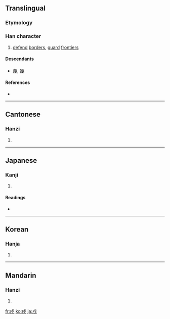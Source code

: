 {{also|戊|戌}}
==Translingual==

===Etymology===
{{Han compound|人|戈|t2=spear|ls=psc}}

===Han character===
{{Han char|rn=62|rad=戈|as=02|sn=6|four=5320<sub>0</sub>|canj=戈竹戈 (IHI)}}

# [[defend]] [[border]]s, [[guard]] [[frontier]]s

====Descendants====
* [[蔑]], [[幾]]

====References====
* {{Han ref|kx=0411.060|dkj=11537|dj=0752.100|hdz=21398.030|uh=620D|ud=25101|bh=A6A7|bd=42663}}

----

==Cantonese==

===Hanzi===
{{yue-hanzi|jyut=|y=[[syu3]]}}

# {{defn|Cantonese|sort=戈02}}

----

==Japanese==

===Kanji===
{{ja-kanji|grade=|rs=戈02}}

# {{defn|Japanese|sort=戈02}}

====Readings====
* {{ja-readings|on=[[じゅ]] (ju), [[しゅ]] (shu)|kun=[[まもる]] (mamoru), [[まもり]] (mamori)}}

----

==Korean==

===Hanja===
{{ko-hanja|hangeul=[[수]]|eumhun=|rv=su|mr=su|y=swu}}

# {{defn|Korean|sort=戈02}}

----

==Mandarin==

===Hanzi===
{{cmn-hanzi|pin=[[shù]] ([[shu4]])|wg=[[shu4|shu<sup>4</sup>]]}}

# {{defn|Mandarin|sort=戈02}}

[[fr:戍]]
[[ko:戍]]
[[ja:戍]]